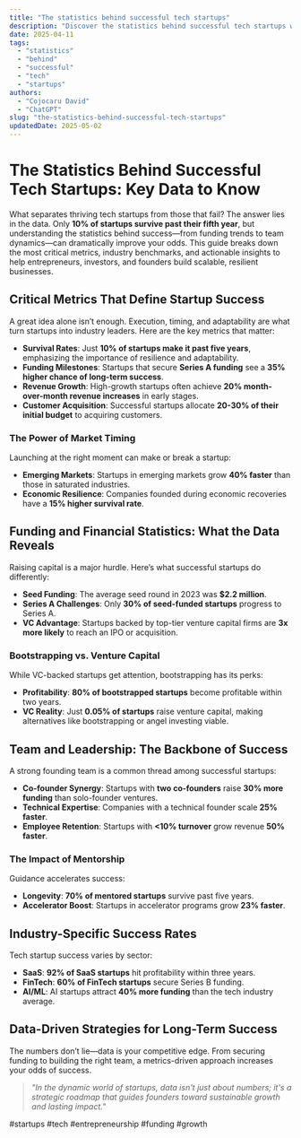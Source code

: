 ```yaml
---
title: "The statistics behind successful tech startups"
description: "Discover the statistics behind successful tech startups with this in-depth guide, providing actionable insights and practical tips to boost your knowledge and results."
date: 2025-04-11
tags:
  - "statistics"
  - "behind"
  - "successful"
  - "tech"
  - "startups"
authors:
  - "Cojocaru David"
  - "ChatGPT"
slug: "the-statistics-behind-successful-tech-startups"
updatedDate: 2025-05-02
---
```


# The Statistics Behind Successful Tech Startups: Key Data to Know  

What separates thriving tech startups from those that fail? The answer lies in the data. Only **10% of startups survive past their fifth year**, but understanding the statistics behind success—from funding trends to team dynamics—can dramatically improve your odds. This guide breaks down the most critical metrics, industry benchmarks, and actionable insights to help entrepreneurs, investors, and founders build scalable, resilient businesses.  

## Critical Metrics That Define Startup Success  

A great idea alone isn’t enough. Execution, timing, and adaptability are what turn startups into industry leaders. Here are the key metrics that matter:  

- **Survival Rates**: Just **10% of startups make it past five years**, emphasizing the importance of resilience and adaptability.  
- **Funding Milestones**: Startups that secure **Series A funding** see a **35% higher chance of long-term success**.  
- **Revenue Growth**: High-growth startups often achieve **20% month-over-month revenue increases** in early stages.  
- **Customer Acquisition**: Successful startups allocate **20-30% of their initial budget** to acquiring customers.  

### The Power of Market Timing  

Launching at the right moment can make or break a startup:  

- **Emerging Markets**: Startups in emerging markets grow **40% faster** than those in saturated industries.  
- **Economic Resilience**: Companies founded during economic recoveries have a **15% higher survival rate**.  

## Funding and Financial Statistics: What the Data Reveals  

Raising capital is a major hurdle. Here’s what successful startups do differently:  

- **Seed Funding**: The average seed round in 2023 was **$2.2 million**.  
- **Series A Challenges**: Only **30% of seed-funded startups** progress to Series A.  
- **VC Advantage**: Startups backed by top-tier venture capital firms are **3x more likely** to reach an IPO or acquisition.  

### Bootstrapping vs. Venture Capital  

While VC-backed startups get attention, bootstrapping has its perks:  

- **Profitability**: **80% of bootstrapped startups** become profitable within two years.  
- **VC Reality**: Just **0.05% of startups** raise venture capital, making alternatives like bootstrapping or angel investing viable.  

## Team and Leadership: The Backbone of Success  

A strong founding team is a common thread among successful startups:  

- **Co-founder Synergy**: Startups with **two co-founders** raise **30% more funding** than solo-founder ventures.  
- **Technical Expertise**: Companies with a technical founder scale **25% faster**.  
- **Employee Retention**: Startups with **<10% turnover** grow revenue **50% faster**.  

### The Impact of Mentorship  

Guidance accelerates success:  

- **Longevity**: **70% of mentored startups** survive past five years.  
- **Accelerator Boost**: Startups in accelerator programs grow **23% faster**.  

## Industry-Specific Success Rates  

Tech startup success varies by sector:  

- **SaaS**: **92% of SaaS startups** hit profitability within three years.  
- **FinTech**: **60% of FinTech startups** secure Series B funding.  
- **AI/ML**: AI startups attract **40% more funding** than the tech industry average.  

## Data-Driven Strategies for Long-Term Success  

The numbers don’t lie—data is your competitive edge. From securing funding to building the right team, a metrics-driven approach increases your odds of success.  

> _"In the dynamic world of startups, data isn't just about numbers; it's a strategic roadmap that guides founders toward sustainable growth and lasting impact."_  

#startups #tech #entrepreneurship #funding #growth